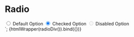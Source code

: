 
<Meta title="Form/Radio" />

# Radio

<div class="radio-container">
  <label class="radio">
    <input type="radio" name="first" value="default">
    <span class="radio-label">Default Option</span>
  </label>
  <label class="radio"><input type="radio" name="first" checked value="checked">
    <span class="radio-label">Checked Option</span>
  </label>
  <label class="radio"><input type="radio" name="first" disabled value="disabled">
    <span class="radio-label">Disabled Option</span>
  </label>
</div>`;

<Canvas mdxSource={radioDiv()}>
  <Story
    name="Default"
    height="200px"
    parameters={{
      design: figmaConfig("603%3A3"),
    }}
  >
    {htmlWrapper(radioDiv()).bind({})}
  </Story>
</Canvas>
